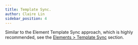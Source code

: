 ```yaml
---
title: Template Sync.
author: Claire Lin
sidebar_position: 4
---
```



<SubTitle text="Synchronize the collective contributions templates from the LabIMotion Hub." />
<Reader text="Designer" />

Similar to the Element Template Sync approach, which is highly recommended, see the [Elements > Template Sync](../elements/template-sync) section.
